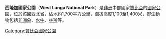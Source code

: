 '''西隆加國家公園'''（'''West Lunga National Park'''）是[[非洲|非洲]]中部國家[[贊比亞|贊比亞]]的[[國家公園|國家公園]]，位於該國[[西北省_(贊比亞)|西北省]]，佔地約1,700平方公里，海拔高度1,100至1,400米，野生動物包括[[非洲象|非洲象]]、[[水牛|水牛]]、[[林羚|林羚]]等。
 
{{coord|12|47|S|24|45|E|display=title}}
{{DEFAULTSORT:West Lunga}}
[[Category:贊比亞國家公園|Category:贊比亞國家公園]]

{{Zambia-stub}}